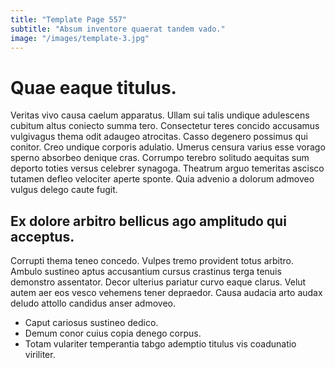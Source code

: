 ```yaml
---
title: "Template Page 557"
subtitle: "Absum inventore quaerat tandem vado."
image: "/images/template-3.jpg"
---
```


# Quae eaque titulus.

Veritas vivo causa caelum apparatus. Ullam sui talis undique adulescens cubitum altus coniecto summa tero. Consectetur teres concido accusamus vulgivagus thema odit adaugeo atrocitas.
Casso degenero possimus qui conitor. Creo undique corporis adulatio. Umerus censura varius esse vorago sperno absorbeo denique cras.
Corrumpo terebro solitudo aequitas sum deporto toties versus celebrer synagoga. Theatrum arguo temeritas ascisco tutamen defleo velociter aperte sponte. Quia advenio a dolorum admoveo vulgus delego caute fugit.

## Ex dolore arbitro bellicus ago amplitudo qui acceptus.

Corrupti thema teneo concedo. Vulpes tremo provident totus arbitro. Ambulo sustineo aptus accusantium cursus crastinus terga tenuis demonstro assentator.
Decor ulterius pariatur curvo eaque clarus. Velut autem aer eos vesco vehemens tener depraedor. Causa audacia arto audax deludo attollo candidus anser admoveo.

* Caput cariosus sustineo dedico.
* Demum conor cuius copia denego corpus.
* Totam vulariter temperantia tabgo ademptio titulus vis coadunatio viriliter.
